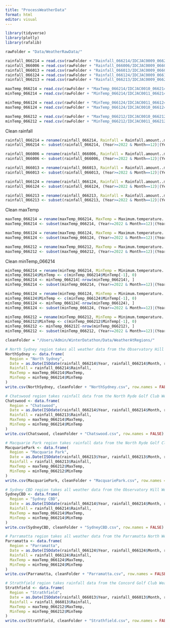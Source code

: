 ```yaml
---
title: "ProcessWeatherData"
format: html
editor: visual
---
```


```r
library(tidyverse)
library(plotly)
library(rafalib)
```

```r
rawFolder = "Data/WeatherRawData/"

rainfall_066214 = read.csv(rawFolder + "Rainfall_066214/IDCJAC0009_066214_1800_Data.csv", header = TRUE)
rainfall_066006 = read.csv(rawFolder + "Rainfall_066006/IDCJAC0009_066006_1800_Data.csv", header = TRUE)
rainfall_066013 = read.csv(rawFolder + "Rainfall_066013/IDCJAC0009_066013_1800_Data.csv", header = TRUE)
rainfall_066124 = read.csv(rawFolder + "Rainfall_066124/IDCJAC0009_066124_1800_Data.csv", header = TRUE)
rainfall_066213 = read.csv(rawFolder + "Rainfall_066213/IDCJAC0009_066213_1800_Data.csv", header = TRUE)

maxTemp_066214 = read.csv(rawFolder + "MaxTemp_066214/IDCJAC0010_066214_1800_Data.csv", header = TRUE)
minTemp_066214 = read.csv(rawFolder + "MinTemp_066214/IDCJAC0011_066214_1800_Data.csv", header = TRUE)

minTemp_066124 = read.csv(rawFolder + "MinTemp_066124/IDCJAC0011_066124_1800_Data.csv", header = TRUE)
maxTemp_066124 = read.csv(rawFolder + "MaxTemp_066124/IDCJAC0010_066124_1800_Data.csv", header = TRUE)

maxTemp_066212 = read.csv(rawFolder + "MaxTemp_066212/IDCJAC0010_066212_1800_Data.csv", header = TRUE)
minTemp_066212 = read.csv(rawFolder + "MinTemp_066212/IDCJAC0011_066212_1800_Data.csv", header = TRUE)

```

Clean rainfall

```r
rainfall_066214 = rename(rainfall_066214, Rainfall = Rainfall.amount..millimetres.)
rainfall_066214 <- subset(rainfall_066214, (Year>=2022 & Month==12)|(Year>=2023 & Month==1 & Day==1))

rainfall_066006 = rename(rainfall_066006, Rainfall = Rainfall.amount..millimetres.)
rainfall_066006 <- subset(rainfall_066006, (Year>=2022 & Month==12)|(Year>=2023 & Month==1 & Day==1))

rainfall_066013 = rename(rainfall_066013, Rainfall = Rainfall.amount..millimetres.)
rainfall_066013 <- subset(rainfall_066013, (Year>=2022 & Month==12)|(Year>=2023 & Month==1 & Day==1))

rainfall_066124 = rename(rainfall_066124, Rainfall = Rainfall.amount..millimetres.)
rainfall_066124 <- subset(rainfall_066124, (Year>=2022 & Month==12)|(Year>=2023 & Month==1 & Day==1))

rainfall_066213 = rename(rainfall_066213, Rainfall = Rainfall.amount..millimetres.)
rainfall_066213 <- subset(rainfall_066213, (Year>=2022 & Month==12)|(Year>=2023 & Month==1 & Day==1))

```

Clean maxTemp

```r
maxTemp_066214 = rename(maxTemp_066214, MaxTemp = Maximum.temperature..Degree.C.)
maxTemp_066214 <- subset(maxTemp_066214, (Year>=2022 & Month==12)|(Year>=2023 & Month==1 & Day==1))

maxTemp_066124 = rename(maxTemp_066124, MaxTemp = Maximum.temperature..Degree.C.)
maxTemp_066124 <- subset(maxTemp_066124, (Year>=2022 & Month==12)|(Year>=2023 & Month==1 & Day==1))

maxTemp_066212 = rename(maxTemp_066212, MaxTemp = Maximum.temperature..Degree.C.)
maxTemp_066212 <- subset(maxTemp_066212, (Year>=2022 & Month==12)|(Year>=2023 & Month==1 & Day==1))

```

Clean minTemp_066214

```r
minTemp_066214 = rename(minTemp_066214, MinTemp = Minimum.temperature..Degree.C.)
minTemp_066214$MinTemp <- c(minTemp_066214$MinTemp[-1], 0)
minTemp_066214 <- minTemp_066214[-nrow(minTemp_066214), ]
minTemp_066214 <- subset(minTemp_066214, (Year>=2022 & Month==12)|(Year>=2023 & Month==1 & Day==1))

minTemp_066124 = rename(minTemp_066124, MinTemp = Minimum.temperature..Degree.C.)
minTemp_066124$MinTemp <- c(minTemp_066124$MinTemp[-1], 0)
minTemp_066124 <- minTemp_066124[-nrow(minTemp_066124), ]
minTemp_066124 <- subset(minTemp_066124, (Year>=2022 & Month==12)|(Year>=2023 & Month==1 & Day==1))

minTemp_066212 = rename(minTemp_066212, MinTemp = Minimum.temperature..Degree.C.)
minTemp_066212$MinTemp <- c(minTemp_066212$MinTemp[-1], 0)
minTemp_066212 <- minTemp_066212[-nrow(minTemp_066212), ]
minTemp_066212 <- subset(minTemp_066212, (Year>=2022 & Month==12)|(Year>=2023 & Month==1 & Day==1))
```

```r
cleanFolder = "/Users/Admin/WinterDatathon/Data/WeatherAtRegions/"

# North Sydney region takes all weather data from the Observatory Hill Weather Station (station number: 066214, 3.27km away)
NorthSydney <- data.frame(
  Region = "North Sydney",
  Date = as.Date(ISOdate(rainfall_066214$Year, rainfall_066214$Month, rainfall_066214$Day)),
  Rainfall = rainfall_066214$Rainfall,
  MaxTemp = maxTemp_066214$MaxTemp,
  MinTemp = minTemp_066214$MinTemp
)
write.csv(NorthSydney, cleanFolder + "NorthSydney.csv", row.names = FALSE)

# Chatswood region takes rainfall data from the North Ryde Golf Club Weather Station (station number: 066213, 5.12km away), and maximum and minimum temperature data from the Observatory Hill Weather Station (station number: 066214, 9.33km away)
Chatswood <- data.frame(
  Region = "Chatswood",
  Date = as.Date(ISOdate(rainfall_066214$Year, rainfall_066214$Month, rainfall_066214$Day)),
  Rainfall = rainfall_066213$Rainfall,
  MaxTemp = maxTemp_066214$MaxTemp,
  MinTemp = minTemp_066214$MinTemp
)
write.csv(Chatswood, cleanFolder + "Chatswood.csv", row.names = FALSE)

# Macquarie Park region takes rainfall data from the North Ryde Golf Club Weather Station (station number: 066213, 3.37km away), and maximum and minimum temperature data from the Sydney Olympic Park Weather Station (station number: 066212, 8.33km away)
MacquariePark <- data.frame(
  Region = "Macquarie Park",
  Date = as.Date(ISOdate(rainfall_066213$Year, rainfall_066213$Month, rainfall_066213$Day)),
  Rainfall = rainfall_066213$Rainfall,
  MaxTemp = maxTemp_066212$MaxTemp,
  MinTemp = minTemp_066212$MinTemp
)
write.csv(MacquariePark, cleanFolder + "MacquariePark.csv", row.names = FALSE)

# Sydney CBD region takes all weather data from the Observatory Hill Weather Station (station number: 066214, 1.28km away)
SydneyCBD <- data.frame(
  Region = "Sydney CBD",
  Date = as.Date(ISOdate(rainfall_066214$Year, rainfall_066214$Month, rainfall_066214$Day)),
  Rainfall = rainfall_066214$Rainfall,
  MaxTemp = maxTemp_066214$MaxTemp,
  MinTemp = minTemp_066214$MinTemp
)
write.csv(SydneyCBD, cleanFolder + "SydneyCBD.csv", row.names = FALSE)

# Parramatta region takes all weather data from the Parramatta North Weather Station (station number: 066124, 3.54km away)
Parramatta <- data.frame(
  Region = "Parramatta",
  Date = as.Date(ISOdate(rainfall_066124$Year, rainfall_066124$Month, rainfall_066124$Day)),
  Rainfall = rainfall_066124$Rainfall,
  MaxTemp = maxTemp_066124$MaxTemp,
  MinTemp = minTemp_066124$MinTemp
)
write.csv(Parramatta, cleanFolder + "Parramatta.csv", row.names = FALSE)

# Strathfield region takes rainfall data from the Concord Golf Club Weather Station (station number: 066013, 2.11km away), and maximum and minimum temperature data from the Sydney Olympic Park Weather Station (station number: 066212, 4.34km away)
Strathfield <- data.frame(
  Region = "Strathfield",
  Date = as.Date(ISOdate(rainfall_066013$Year, rainfall_066013$Month, rainfall_066013$Day)),
  Rainfall = rainfall_066013$Rainfall,
  MaxTemp = maxTemp_066212$MaxTemp,
  MinTemp = minTemp_066212$MinTemp
)
write.csv(Strathfield, cleanFolder + "Strathfield.csv", row.names = FALSE)
```
